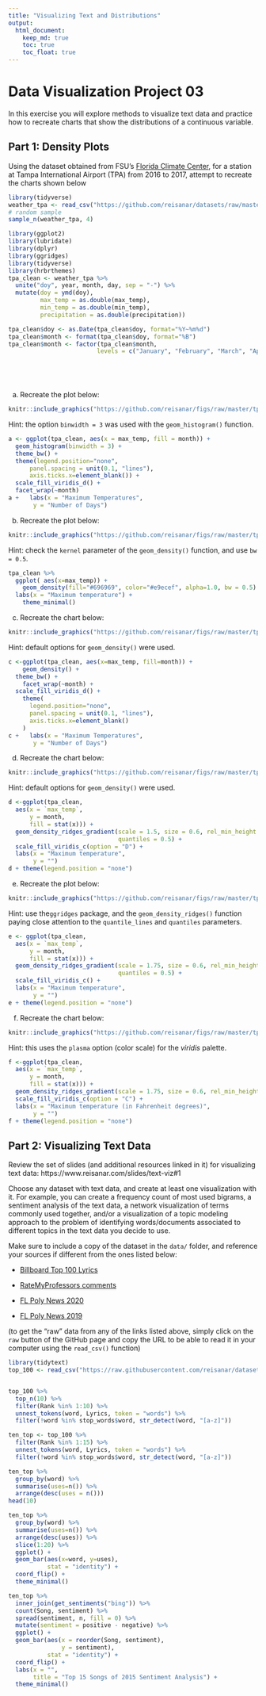 ```yaml
---
title: "Visualizing Text and Distributions"
output: 
  html_document:
    keep_md: true
    toc: true
    toc_float: true
---
```


# Data Visualization Project 03


In this exercise you will explore methods to visualize text data and practice how to recreate charts that show the distributions of a continuous variable. 


## Part 1: Density Plots

Using the dataset obtained from FSU's [Florida Climate Center](https://climatecenter.fsu.edu/climate-data-access-tools/downloadable-data), for a station at Tampa International Airport (TPA) from 2016 to 2017, attempt to recreate the charts shown below

```r
library(tidyverse)
weather_tpa <- read_csv("https://github.com/reisanar/datasets/raw/master/tpa_weather_16_17.csv")
# random sample 
sample_n(weather_tpa, 4)

```

```r
library(ggplot2)
library(lubridate)
library(dplyr)
library(ggridges)
library(tidyverse)
library(hrbrthemes)
tpa_clean <- weather_tpa %>% 
  unite("doy", year, month, day, sep = "-") %>% 
  mutate(doy = ymd(doy), 
         max_temp = as.double(max_temp), 
         min_temp = as.double(min_temp), 
         precipitation = as.double(precipitation))

tpa_clean$doy <- as.Date(tpa_clean$doy, format="%Y~%m%d")
tpa_clean$month <- format(tpa_clean$doy, format="%B")
tpa_clean$month <- factor(tpa_clean$month, 
                         levels = c("January", "February", "March", "April", "May", "June", "July", "August", "September", "October", "November", "December"))



  
```

(a) Recreate the plot below:

```r
knitr::include_graphics("https://github.com/reisanar/figs/raw/master/tpa_max_temps_facet.png")
```

Hint: the option `binwidth = 3` was used with the `geom_histogram()` function.

```r
a <- ggplot(tpa_clean, aes(x = max_temp, fill = month)) +
  geom_histogram(binwidth = 3) +
  theme_bw() +
  theme(legend.position="none",
      panel.spacing = unit(0.1, "lines"),
      axis.ticks.x=element_blank()) + 
  scale_fill_viridis_d() +
  facet_wrap(~month)
a +   labs(x = "Maximum Temperatures",
       y = "Number of Days")
```


(b) Recreate the plot below:


```r
knitr::include_graphics("https://github.com/reisanar/figs/raw/master/tpa_max_temps_density.png")
```

Hint: check the `kernel` parameter of the `geom_density()` function, and use `bw = 0.5`.

```r
tpa_clean %>%
  ggplot( aes(x=max_temp)) +
    geom_density(fill="#696969", color="#e9ecef", alpha=1.0, bw = 0.5) +
  labs(x = "Maximum temperature") +
    theme_minimal()

```

(c) Recreate the chart below:


```r
knitr::include_graphics("https://github.com/reisanar/figs/raw/master/tpa_max_temps_density_facet.png")
```

Hint: default options for `geom_density()` were used. 

```r
c <-ggplot(tpa_clean, aes(x=max_temp, fill=month)) +
    geom_density() +
  theme_bw() +
    facet_wrap(~month) +
  scale_fill_viridis_d() +
    theme(
      legend.position="none",
      panel.spacing = unit(0.1, "lines"),
      axis.ticks.x=element_blank()
    )
c +   labs(x = "Maximum Temperatures",
       y = "Number of Days")
```

(d) Recreate the chart below:


```r
knitr::include_graphics("https://github.com/reisanar/figs/raw/master/tpa_max_temps_ridges.png")
```

Hint: default options for `geom_density()` were used. 

```r
d <-ggplot(tpa_clean,
  aes(x = `max_temp`,
      y = month,
      fill = stat(x))) +
  geom_density_ridges_gradient(scale = 1.5, size = 0.6, rel_min_height = 0.01, quantile_lines = TRUE,
                               quantiles = 0.5) +
  scale_fill_viridis_c(option = "D") +
  labs(x = "Maximum temperature",
       y = "")
d + theme(legend.position = "none")
```

(e) Recreate the plot below:

```r
knitr::include_graphics("https://github.com/reisanar/figs/raw/master/tpa_max_temps_ridges.png")
```

Hint: use the`ggridges` package, and the `geom_density_ridges()` function paying close attention to the `quantile_lines` and `quantiles` parameters.

```r
e <- ggplot(tpa_clean,
  aes(x = `max_temp`,
      y = month,
      fill = stat(x))) +
  geom_density_ridges_gradient(scale = 1.75, size = 0.6, rel_min_height = 0.01, quantile_lines = TRUE,
                               quantiles = 0.5) +
  scale_fill_viridis_c() +
  labs(x = "Maximum temperature",
       y = "")
e + theme(legend.position = "none")
```

(f) Recreate the chart below:

```r
knitr::include_graphics("https://github.com/reisanar/figs/raw/master/tpa_max_temps_ridges_plasma.png")
```

Hint: this uses the `plasma` option (color scale) for the _viridis_ palette.
```r
f <-ggplot(tpa_clean,
  aes(x = `max_temp`,
      y = month,
      fill = stat(x))) +
  geom_density_ridges_gradient(scale = 1.75, size = 0.6, rel_min_height = 0.01, quantile_lines = TRUE, quantiles = 0.5) +
  scale_fill_viridis_c(option = "C") +
  labs(x = "Maximum temperature (in Fahrenheit degrees)",
       y = "") 
f + theme(legend.position = "none")
```



## Part 2: Visualizing Text Data

Review the set of slides (and additional resources linked in it) for visualizing text data: https://www.reisanar.com/slides/text-viz#1

Choose any dataset with text data, and create at least one visualization with it. For example, you can create a frequency count of most used bigrams, a sentiment analysis of the text data, a network visualization of terms commonly used together, and/or a visualization of a topic modeling approach to the problem of identifying words/documents associated to different topics in the text data you decide to use. 

Make sure to include a copy of the dataset in the `data/` folder, and reference your sources if different from the ones listed below:

- [Billboard Top 100 Lyrics](https://github.com/reisanar/datasets/blob/master/BB_top100_2015.csv)

- [RateMyProfessors comments](https://github.com/reisanar/datasets/blob/master/rmp_wit_comments.csv)

- [FL Poly News 2020](https://github.com/reisanar/datasets/blob/master/poly_news_FL20.csv)

- [FL Poly News 2019](https://github.com/reisanar/datasets/blob/master/poly_news_FL19.csv)

(to get the "raw" data from any of the links listed above, simply click on the `raw` button of the GitHub page and copy the URL to be able to read it in your computer using the `read_csv()` function)

```r
library(tidytext)
top_100 <- read_csv("https://raw.githubusercontent.com/reisanar/datasets/master/BB_top100_2015.csv")


top_100 %>%
  top_n(10) %>%
  filter(Rank %in% 1:10) %>%
  unnest_tokens(word, Lyrics, token = "words") %>%
  filter(!word %in% stop_words$word, str_detect(word, "[a-z]"))
```

```r
ten_top <- top_100 %>%
  filter(Rank %in% 1:15) %>%
  unnest_tokens(word, Lyrics, token = "words") %>%
  filter(!word %in% stop_words$word, str_detect(word, "[a-z]"))

ten_top %>%
  group_by(word) %>%
  summarise(uses=n()) %>%
  arrange(desc(uses = n()))
head(10)


```

```r
ten_top %>%
  group_by(word) %>%
  summarise(uses=n()) %>%
  arrange(desc(uses)) %>%
  slice(1:20) %>%
  ggplot() +
  geom_bar(aes(x=word, y=uses),
           stat = "identity") +
  coord_flip() +
  theme_minimal()
```

```r
ten_top %>%
  inner_join(get_sentiments("bing")) %>%
  count(Song, sentiment) %>%
  spread(sentiment, n, fill = 0) %>%
  mutate(sentiment = positive - negative) %>%
  ggplot() + 
  geom_bar(aes(x = reorder(Song, sentiment), 
               y = sentiment), 
           stat = "identity") + 
  coord_flip() + 
  labs(x = "", 
       title = "Top 15 Songs of 2015 Sentiment Analysis") + 
  theme_minimal()
```
